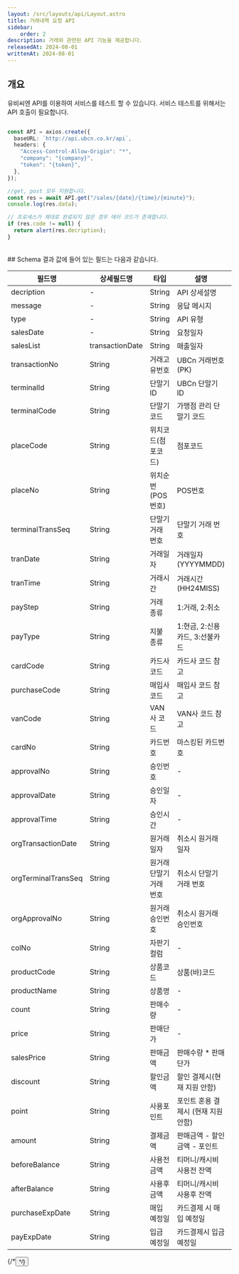 ```yaml
---
layout: /src/layouts/api/Layout.astro
title: 거래내역 요청 API
sidebar:
    order: 2
description: 거래와 관련된 API 기능을 제공합니다.
releasedAt: 2024-08-01
writtenAt: 2024-08-01
---
```



## 개요
유비씨엔 API를 이용하여 서비스를 테스트 할 수 있습니다. 서비스 테스트를 위해서는 API 호출이 필요합니다.
<br/>

```ts

const API = axios.create({
  baseURL: `http://api.ubcn.co.kr/api`,
  headers: {
    "Access-Control-Allow-Origin": "*",
    "company": "{company}",
    "token": "{token}",
  },
});

//get, post 모두 지원합니다.
const res = await API.get("/sales/{date}/{time}/{minute}");
console.log(res.data);

// 프로세스가 제대로 완료되지 않은 경우 에러 코드가 존재합니다.
if (res.code != null) {
  return alert(res.decription);
}

```
<br/>
## Schema
결과 값에 들어 있는 필드는 다음과 같습니다.
<table>
    <thead>
    <th>필드명</th>
    <th>상세필드명</th>
    <th>타입</th>
    <th>설명</th>
    <th>비고</th>
    </thead>
    <tbody>
    <tr>
        <td>decription</td>
        <td>-</td>
        <td>String</td>
        <td>API 상세설명</td>
        <td>-</td>
    </tr>
    <tr>
        <td>message</td>
        <td>-</td>
        <td>String</td>
        <td>응답 메시지</td>
        <td>-</td>
    </tr>
    <tr>
        <td>type</td>
        <td>-</td>
        <td>String</td>
        <td>API 유형</td>
        <td>-</td>
    </tr>
    <tr>
        <td>salesDate</td>
        <td>-</td>
        <td>String</td>
        <td>요청일자</td>
        <td>YYYYMMDD</td>
    </tr>
    <tr>
        <td rowSpan={34}>salesList</td>
        <td>transactionDate</td>
        <td>String</td>
        <td>매출일자</td>
        <td>YYYYMMDD</td>
    </tr>
    <tr>
        <td>transactionNo</td>
        <td>String</td>
        <td>거래고유번호</td>
        <td>UBCn 거래번호 (PK)</td>
    </tr>
    <tr>
        <td>terminalId</td>
        <td>String</td>
        <td>단말기 ID</td>
        <td>UBCn 단말기 ID</td>
    </tr>
    <tr>
        <td>terminalCode</td>
        <td>String</td>
        <td>단말기 코드</td>
        <td>가맹점 관리 단말기 코드</td>
    </tr>
    <tr>
        <td>placeCode</td>
        <td>String</td>
        <td>위치코드(점포코드)</td>
        <td>점포코드</td>
    </tr>
    <tr>
        <td>placeNo</td>
        <td>String</td>
        <td>위치순번(POS번호)</td>
        <td>POS번호</td>
    </tr>
    <tr>
        <td>terminalTransSeq</td>
        <td>String</td>
        <td>단말기 거래 번호</td>
        <td>단말기 거래 번호</td>
    </tr>
    <tr>
        <td>tranDate</td>
        <td>String</td>
        <td>거래일자</td>
        <td>거래일자(YYYYMMDD)</td>
    </tr>
    <tr>
        <td>tranTime</td>
        <td>String</td>
        <td>거래시간</td>
        <td>거래시간(HH24MISS)</td>
    </tr>
    <tr>
        <td>payStep</td>
        <td>String</td>
        <td>거래 종류</td>
        <td>1:거래, 2:취소</td>
    </tr>
    <tr>
        <td>payType</td>
        <td>String</td>
        <td>지불 종류</td>
        <td>1:현금, 2:신용카드, 3:선불카드</td>
    </tr>
    <tr>
        <td>cardCode</td>
        <td>String</td>
        <td>카드사 코드</td>
        <td>카드사 코드 참고</td>
    </tr>
    <tr>
        <td>purchaseCode</td>
        <td>String</td>
        <td>매입사 코드</td>
        <td>매입사 코드 참고</td>
    </tr>
    <tr>
        <td>vanCode</td>
        <td>String</td>
        <td>VAN사 코드</td>
        <td>VAN사 코드 참고</td>
    </tr>
    <tr>
        <td>cardNo</td>
        <td>String</td>
        <td>카드번호</td>
        <td>마스킹된 카드번호</td>
    </tr>
    <tr>
        <td>approvalNo</td>
        <td>String</td>
        <td>승인번호</td>
        <td>-</td>
    </tr>
    <tr>
        <td>approvalDate</td>
        <td>String</td>
        <td>승인일자</td>
        <td>-</td>
    </tr>
    <tr>
        <td>approvalTime</td>
        <td>String</td>
        <td>승인시간</td>
        <td>-</td>
    </tr>
    <tr>
        <td>orgTransactionDate</td>
        <td>String</td>
        <td>원거래일자</td>
        <td>취소시 원거래 일자</td>
    </tr>
    <tr>
        <td>orgTerminalTransSeq</td>
        <td>String</td>
        <td>원거래 단말기 거래 번호</td>
        <td>취소시 단말기 거래 번호</td>
    </tr>
    <tr>
        <td>orgApprovalNo</td>
        <td>String</td>
        <td>원거래 승인번호</td>
        <td>취소시 원거래 승인번호</td>
    </tr>
    <tr>
        <td>colNo</td>
        <td>String</td>
        <td>자판기 컬럼</td>
        <td>-</td>
    </tr>
    <tr>
        <td>productCode</td>
        <td>String</td>
        <td>상품코드</td>
        <td>상품(바)코드</td>
    </tr>
    <tr>
        <td>productName</td>
        <td>String</td>
        <td>상품명</td>
        <td>-</td>
    </tr>
    <tr>
        <td>count</td>
        <td>String</td>
        <td>판매수량</td>
        <td>-</td>
    </tr>
    <tr>
        <td>price</td>
        <td>String</td>
        <td>판매단가</td>
        <td>-</td>
    </tr>
    <tr>
        <td>salesPrice</td>
        <td>String</td>
        <td>판매금액</td>
        <td>판매수량 * 판매단가</td>
    </tr>
    <tr>
        <td>discount</td>
        <td>String</td>
        <td>할인금액</td>
        <td>할인 결제시(현재 지원 안함)</td>
    </tr>
    <tr>
        <td>point</td>
        <td>String</td>
        <td>사용포인트</td>
        <td>포인트 혼용 결제시 (현재 지원 안함)</td>
    </tr>
    <tr>
        <td>amount</td>
        <td>String</td>
        <td>결제금액</td>
        <td>판매금액 - 할인금액 - 포인트</td>
    </tr>
    <tr>
        <td>beforeBalance</td>
        <td>String</td>
        <td>사용전금액</td>
        <td>티머니/캐시비 사용전 잔액</td>
    </tr>
    <tr>
        <td>afterBalance</td>
        <td>String</td>
        <td>사용후금액</td>
        <td>티머니/캐시비 사용후 잔액</td>
    </tr>
    <tr>
        <td>purchaseExpDate</td>
        <td>String</td>
        <td>매입 예정일</td>
        <td>카드결제 시 매입 예정일</td>
    </tr>
    <tr>
        <td>payExpDate</td>
        <td>String</td>
        <td>입금 예정일</td>
        <td>카드결제시 입금 예정일</td>
    </tr>
    </tbody>
</table>
{/*<Button url={"https://devapi.ubcn.co.kr:17881/list/noticeList"} title={"테스트 버튼"}/>*/}